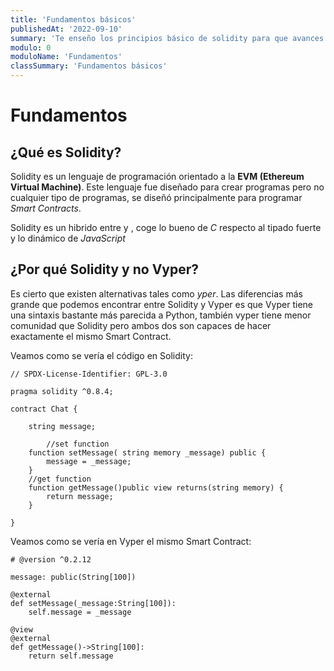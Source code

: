 ```yaml
---
title: 'Fundamentos básicos'
publishedAt: '2022-09-10'
summary: 'Te enseño los principios básico de solidity para que avances en tu carrera profesional'
modulo: 0
moduloName: 'Fundamentos'
classSummary: 'Fundamentos básicos'
---
```


# Fundamentos

## ¿Qué es Solidity?

Solidity es un lenguaje de programación orientado a la **EVM (Ethereum Virtual Machine)**. Este lenguaje fue diseñado para crear programas pero no cualquier tipo de programas, se diseñó principalmente para programar *Smart Contracts*.

Solidity es un hibrido entre <LanguageLogo language="c"/> y <LanguageLogo language="javascript"/>, coge lo bueno de *C* respecto al tipado fuerte y lo dinámico de *JavaScript*

## ¿Por qué Solidity y no Vyper?

Es cierto que existen alternativas tales como <LanguageLogo language="vyper"/>*yper*. Las diferencias más grande que podemos encontrar entre Solidity y Vyper es que Vyper tiene una sintaxis bastante más parecida a Python, también vyper tiene menor comunidad que Solidity pero ambos dos son capaces de hacer exactamente el mismo Smart Contract.

Veamos como se vería el código en Solidity:

```solidity:Solidity
// SPDX-License-Identifier: GPL-3.0

pragma solidity ^0.8.4;

contract Chat {

    string message;

		//set function
    function setMessage( string memory _message) public {
        message = _message;
    }
    //get function
    function getMessage()public view returns(string memory) {
        return message;
    }

}
```

Veamos como se vería en Vyper el mismo Smart Contract:

```python:Vyper
# @version ^0.2.12

message: public(String[100])

@external
def setMessage(_message:String[100]):
    self.message = _message

@view
@external
def getMessage()->String[100]:
    return self.message
```
